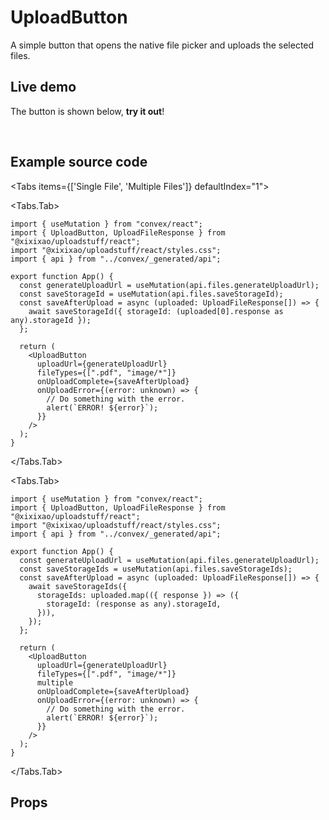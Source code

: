 
# UploadButton

A simple button that opens the native file picker and uploads the selected
files.

## Live demo

The button is shown below, **try it out**!

<br />

<UploadButton uploadUrl="https://wry-bird-327.convex.site/dontStoreImage" />

## Example source code

<Tabs items={['Single File', 'Multiple Files']} defaultIndex="1">

<Tabs.Tab>

```tsx filename="src/App.tsx"
import { useMutation } from "convex/react";
import { UploadButton, UploadFileResponse } from "@xixixao/uploadstuff/react";
import "@xixixao/uploadstuff/react/styles.css";
import { api } from "../convex/_generated/api";

export function App() {
  const generateUploadUrl = useMutation(api.files.generateUploadUrl);
  const saveStorageId = useMutation(api.files.saveStorageId);
  const saveAfterUpload = async (uploaded: UploadFileResponse[]) => {
    await saveStorageId({ storageId: (uploaded[0].response as any).storageId });
  };

  return (
    <UploadButton
      uploadUrl={generateUploadUrl}
      fileTypes={[".pdf", "image/*"]}
      onUploadComplete={saveAfterUpload}
      onUploadError={(error: unknown) => {
        // Do something with the error.
        alert(`ERROR! ${error}`);
      }}
    />
  );
}
```

</Tabs.Tab>

<Tabs.Tab>

```tsx filename="src/App.tsx"
import { useMutation } from "convex/react";
import { UploadButton, UploadFileResponse } from "@xixixao/uploadstuff/react";
import "@xixixao/uploadstuff/react/styles.css";
import { api } from "../convex/_generated/api";

export function App() {
  const generateUploadUrl = useMutation(api.files.generateUploadUrl);
  const saveStorageIds = useMutation(api.files.saveStorageIds);
  const saveAfterUpload = async (uploaded: UploadFileResponse[]) => {
    await saveStorageIds({
      storageIds: uploaded.map(({ response }) => ({
        storageId: (response as any).storageId,
      })),
    });
  };

  return (
    <UploadButton
      uploadUrl={generateUploadUrl}
      fileTypes={[".pdf", "image/*"]}
      multiple
      onUploadComplete={saveAfterUpload}
      onUploadError={(error: unknown) => {
        // Do something with the error.
        alert(`ERROR! ${error}`);
      }}
    />
  );
}
```

</Tabs.Tab>

</Tabs>

## Props

<Props />
